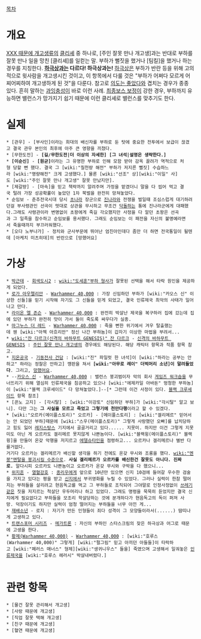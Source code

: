[[목차]]
= 개요 =
[[XXX 때문에 개고생]]류의 [[클리셰]] 중 하나로, [주인 잘못 만나 개고생]과는 반대로 부하를 잘못 만나 일을 망친 [클리셰]를 일컫는 말. 부하가 뻘짓을 했거나 [팀킬]을 했거나 하는 경우를 지칭한다. '''[[하극상]]과는 다르다! 하극상과는!''' [[하극상]]은 부하가 반란 등을 위해 고의적으로 윗사람을 개고생시킨 것이고, 이 항목에서 다룰 것은 "부하가 어쩌다 모르게 어찌어찌하여 개고생하게 된 것"을 다룬다. 참고로 [[의도는 좋았다]]와 겹치는 경우가 종종 있다. 흔히 말하는 [[과잉충성]]이 바로 이런 사례. [[최종보스 보정]]이 강한 경우, 부하까지 유능하면 밸런스가 망가지기 쉽기 때문에 이런 클리셰로 밸런스를 맞추기도 한다.

= 실제 =
 * [관우] - [부사인]이라는 희대의 배신자를 부하로 둔 탓에 중요한 전투에서 보급이 끊겼고 결국 관우 본인의 최후에 아주 큰 영향을 끼쳤다. 
 * [무한도전] - '''[길/무한도전|더 이상의 자세한] [그 녀석|설명은 생략한다.]'''
 * '''[이순신]''' - '''[원균]'''이라는 그 유명한 부하로 인해 모함 받아 감옥 끌려가 역적으로 처형 당할 뻔 했다. 결국 그 [wiki:"칠천량 해전" 부하가 저지른 뻘짓] 수습하느라 [wiki:"명량해전" 크게 고생했다.] 물론 [wiki:"선조" 상][wiki:"이일" 사]도 [wiki:"주인 잘못 만나 개고생" 잘못 만났지만].
 * [제갈량] - [마속]을 믿고 책략까지 알려주며 가정을 맡겼더니 말을 다 씹어 먹고 결국 털려 가장 성공확률이 높았던 1차 북벌을 완전히 망쳐놓았다.
 * 순임보 - 춘추전국시대 당시 [[초]]나라 장군으로 [[진]]나라와 전쟁을 벌일때 조심스럽게 대기하려던걸 부사령관인 선곡이 멋대로 상관을 무시하고 무조건 [[닥돌]]하는 통에 진나라군에게 대패했다.그래도 사령관이라 변명없이 초왕에게 죽길 각오했지만 사정을 다 알던 초왕은 선곡과 그 일족을 참수하고 순임보를 용서했다. 그래도 순임보는 이 패전을 자신의 불명예라면서 죽을때까지 부끄러워했다.
 * [오다 노부나가] - 정치와 군사부문에 뛰어난 엄친아인데다 좀만 더 하면 전국통일이 될텐데 [아케치 미츠히데]의 반란으로 [망했어요]
= 가상 =
 * [[박근태]] - [[회색도시2]] : [[wiki:"도세훈"부하 형사]]가 잘못된 선택을 해서 타락 원인을 제공하게 되었다.
 * [[로가 아우렐리안]] - [[Warhammer 40,000]] : 가장 신임하던 부하가 [wiki:"카오스 신" 이상한 신들]을 믿기 시작해 자기도 그 신들을 믿게 되었고, 결국 인류제국 최악의 사태가 일어나고 만다.
 * [[라이온 엘 존슨]] - [[Warhammer 40,000]] : 완전히 박살난 제국을 복구하러 집에 갔는데 집에 있던 부하가 완전히 맛이 가서 둘이 죽도록 싸우다가 실종.
 * [[마그누스 더 레드]] - [[Warhammer 40,000]] : 죽을 뻔한 위기에서 겨우 탈출했는데 웬 [wiki:"아젝 아흐리만" 정신 나간 부하놈]이 갑자기 이상한 마법을 부려서...
 * [[wiki:"잔 다르크(신격의 바하무트 GENESIS)" 잔 다르크]] - [[신격의 바하무트 GENESIS]] : [[주인 잘못 만나 개고생]]의 경우에도 해당된다. 해당 캐릭터 항목과 작품 항목 참고.
 * [[지온공국]] - [[기동전사 건담]] : [wiki:"진" 파일럿 한 녀석]이 [wiki:"하라는 공부는 안하고" 하라는 정찰은 안하고] 깽판을 쳐서 '''[wiki:"아무로 레이" 더벅머리 소년]이 말려들었다'''. 그리고, [[망했어요]].
 * --[[카오스 신]] - [[Warhammer 40,000]] : 밸런스 붕괴범이자 악의 회사 [[게임즈 워크숍]]을 무너뜨리기 위해 열심히 인류제국을 침공하고 있으나 [wiki:"에제카일 아바돈" 멍청한 부하놈]이 [wiki:"블랙 크루세이드" 다 망쳐놓았다.]--[* 그런데 이건 사정이 있다. [[블랙 크루세이드]] 항목 참조]
 * [콘노 고지] - [각시탈] : [wiki:"이강토" 신임하던 부하]가 [wiki:"각시탈" 알고 보니]. 다만 그는 '''그 사실을 모르고 죽었고 그렇기에 천만다행'''이라고 할 수 있겠다.
 * [wiki:"오르카(메이플스토리)" 오르카] - [메이플스토리] : [wiki:"겔리메르" 믿어서는 안 되었던 부하]때문에 [wiki:"스우(메이플스토리)" 그렇게 사랑했던 오빠]를 납치당하고 힘도 잃어 [[레지스탕스]] 기지에서 골골거리고 있다...... 지못미. 하지만 이건 그렇게 지못미도 아닌 게 오르카도 겔리메르 못지않게 나쁜놈이다. [wiki:"블랙윙(메이플스토리)" 블랙윙]을 만들어 온갖 악행을 저지르고 [[에델슈타인]]을 점령하고... 오르카나 겔리메르나 별반 다를거없다.
 거기다 오르카는 겔리메르가 배신할 생각을 하기 전에도 온갖 무시와 조롱을 했다. [[wiki:"멘붕"멘탈을 붕괴시킬 수준으로]]. '''사실 겔리메르가 오르카를 배신한건 잘못도 아니다. 진짜로.''' 알다시피 오르카도 나쁜놈이고 오르카가 온갖 무시와 구박을 다 했으니...
 * [[위지흔]] - [[열혈강호]] : [[종리우]]에게 앞으로 10년만 있으면 신지 10검에 들어갈 우수한 검술을 가지고 있다는 평을 받고 [[신지]]에서 부귀영화를 누릴 수 있었다. 그러나 실력이 한참 떨어지는 부하들을 살리려고 현음독고를 먹고 그 부하들로 조직되어 그야말로 인정사정없이 [[쓰레기]]같은 짓을 저지르는 척살단 우두머리나 하고 있었다. 그래도 명령을 묵묵히 듣었지만 결국 신지에게 필요없다고 부하들을 모조리 학살당하는 것에 분개하다가 현음독고의 독이 퍼져 사망. 덕장이기도 하지만 실력이 엄청 떨어지는 부하들을 너무 아낀 게...
 * [[재배소년]] - 로지 : 자기가 만든 인형들이 죄다 성격이 그 모양들이라서(......) 땀띠나게 고생하고 있다.
 * [[트랜스포머 시리즈]] - [[메가트론]] : 자신의 부하인 스타스크림의 잦은 하극상과 어그로 때문에 고생을 한다.
 * [[황제(Warhammer 40,000)]] - [[Warhammer 40,000]] : [wiki:"호루스(Warhammer 40,000)" 그렇게] [wiki:"펄그림" 믿고 아끼던 아들들]이 타락하고 [wiki:"페러스 매너스" 형제][wiki:"생귀니우스" 들을] 죽였으며 고생해서 일궈놓은 [[인류제국]]을 [wiki:"호루스 헤러시" 박살내버렸다.]
 
 
= 관련 항목 =
 * [물건 잘못 관리해서 개고생]
 * [사랑 때문에 개고생]
 * [직업 잘못 택해 개고생]
 * [친구 때문에 개고생]
 * [혈연 때문에 개고생]

